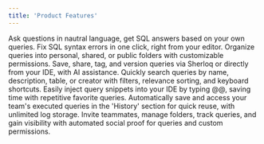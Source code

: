 ```yaml
---
title: 'Product Features'
---
```


<CardGroup cols={2}>
  <Card title="Ash Sherloq AI" icon="sparkles" href="/sherloqaichat">
    Ask questions in nautral language, get SQL answers based on your own queries.
  </Card>

   <Card title="AI Fix Syntax Errors" icon="wand" href="/folders">
   Fix SQL syntax errors in one click, right from your editor.
  </Card>
  
  <Card title="Folders" icon="folder" href="/folders">
    Organize queries into personal, shared, or public folders with customizable permissions.
  </Card>

  <Card title="Queries & Versions" icon="square-code" href="/versioncontrol">
    Save, share, tag, and version queries via Sherloq or directly from your IDE, with AI assistance.
  </Card>

  <Card title="Search" icon="magnifying-glass" href="/search">
    Quickly search queries by name, description, table, or creator with filters, relevance sorting, and keyboard shortcuts.
  </Card>

  <Card title="Snippet Injection in IDE " icon="laptop-code" href="/snippets">
    Easily inject query snippets into your IDE by typing @@, saving time with repetitive favorite queries.
  </Card>

  <Card title="Query History Logs" icon="clock-rotate-left" href="/queryhistory">
    Automatically save and access your team's executed queries in the 'History' section for quick reuse, with unlimited log storage.
  </Card>

  <Card title="Collaboration" icon="screen-users" href="/invitesherloq">
    Invite teammates, manage folders, track queries, and gain visibility with automated social proof for queries and custom permissions.
  </Card>
</CardGroup>